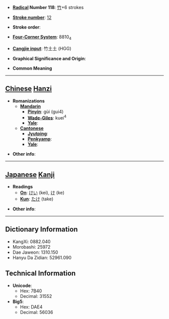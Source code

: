* '''[[Wiktionary:Chinese radical index| Radical]] Number 118''': [[Wiktionary:Chinese radical index 竹|竹]]+6 strokes

* '''[[Wiktionary:Chinese total strokes index|Stroke number]]''': [[Wiktionary:Chinese total strokes index 12|12]]

* '''Stroke order''': 

* '''[[Wiktionary:Chinese four corner index|Four-Corner System]]''': 8810<sub>4</sub>

* '''[[Wiktionary:Chinese Cangjie index|Cangjie input]]''': 竹土土 (HGG)

* '''Graphical Significance and Origin''': 

* '''Common Meaning'''

----

== [[Chinese]] [[Hanzi]] ==

* '''Romanizations'''
** '''[[Mandarin]]'''
*** '''[[Pinyin]]''': gùi (gui4)
*** '''[[Wade-Giles]]''': kuei<sup>4</sup>
*** '''[[Yale]]''': 
** '''[[Cantonese]]'''
*** '''[[Jyutping]]''':
*** '''[[Penkyamp]]''': 
*** '''[[Yale]]''': 

* '''Other info''': 

----

== [[Japanese]] [[Kanji]] ==

* '''Readings'''
** '''[[On]]''': [[けい]] (kei), [[け]] (ke)
** '''[[Kun]]''': [[たけ]] (take)

* '''Other info''':  

----

== Dictionary Information ==

* KangXi: 0882.040
* Morobashi: 25972
* Dae Jaweon: 1310.150
* Hanyu Da Zidian: 52961.090

== Technical Information ==

* '''Unicode''':
** Hex: 7B40
** Decimal: 31552
* '''Big5''':
** Hex: DAE4
** Decimal: 56036